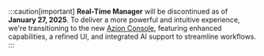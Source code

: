 :::caution[important]
**Real-Time Manager** will be discontinued as of **January 27, 2025**. To deliver a more powerful and intuitive experience, we're transitioning to the new [Azion Console](https://console.azion.com/), featuring enhanced capabilities, a refined UI, and integrated AI support to streamline workflows. 
:::
